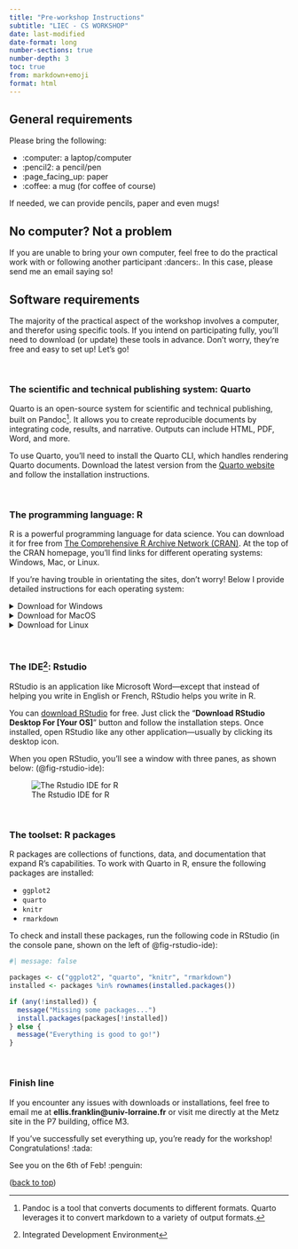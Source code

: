```yaml
---
title: "Pre-workshop Instructions"
subtitle: "LIEC - CS WORKSHOP"
date: last-modified
date-format: long
number-sections: true
number-depth: 3
toc: true
from: markdown+emoji
format: html
---
```


<a id="page-top"></a>

## General requirements

Please bring the following:

- :computer: a laptop/computer 
- :pencil2: a pencil/pen
- :page_facing_up: paper 
- :coffee: a mug (for coffee of course)

If needed, we can provide pencils, paper and even mugs!

::: {.callout-note appearance="default"}

## No computer? Not a problem

If you are unable to bring your own computer, feel free to do the practical work with or following another participant :dancers:. In this case, please send me an email saying so!

:::


## Software requirements

The majority of the practical aspect of the workshop involves a computer, and therefor using specific tools. If you intend on participating fully, you'll need to download (or update) these tools in advance. Don't worry, they're free and easy to set up! Let's go!

<br>

### The scientific and technical publishing system: Quarto

Quarto is an open-source system for scientific and technical publishing, built on Pandoc[^2]. It allows you to create reproducible documents by integrating code, results, and narrative. Outputs can include HTML, PDF, Word, and more.

[^2]: Pandoc is a tool that converts documents to different formats. Quarto leverages it to convert markdown to a variety of output formats.

To use Quarto, you’ll need to install the Quarto CLI, which handles rendering Quarto documents. Download the latest version from the [Quarto website](https://quarto.org/docs/download/index.html) and follow the installation instructions.

<br>

### The programming language: R

R is a powerful programming language for data science. You can download it for free from [The Comprehensive R Archive Network (CRAN)](http://cran.r-project.org/). At the top of the CRAN homepage, you’ll find links for different operating systems: Windows, Mac, or Linux.

If you're having trouble in orientating the sites, don't worry! Below I provide detailed instructions for each operating system:

<details>
  <summary>Download for Windows</summary>
  
To install R on Windows, click the “**Download R for Windows**” link. Then click the “**base**” link. Next, click the first link at the top of the new page. This link should say something like “**Download R-4.4.2 for Windows**”, except the 4.4.2 will be replaced by the most current version of R. The link downloads an installer program, which installs the most up-to-date version of R for Windows. Run this program and step through the installation wizard that appears. The wizard will install R into your program files folders and place a shortcut in your Start menu. Note that you’ll need to have all of the appropriate administration privileges to install new software on your machine.

</details>

<details>
  <summary>Download for MacOS</summary>
  
To install R on a Mac, click the “**Download R for Mac**” link. Next, click on the R-4.4.2 package link (or the package link for the most current release of R). An installer will download to guide you through the installation process, which is very easy. The installer lets you customize your installation, but the defaults will be suitable for most users. I’ve never found a reason to change them. If your computer requires a password before installing new progams, you’ll need it here.

</details>

<details>
  <summary>Download for Linux</summary>
  
R comes preinstalled on many Linux systems, but you’ll want the newest version of R if yours is out of date. The CRAN website provides files to build R from source on Debian, Redhat, SUSE, and Ubuntu systems under the link “**Download R for Linux**.” Click the link and then follow the directory trail to the version of Linux you wish to install on. The exact installation procedure will vary depending on the Linux system you use. CRAN guides the process by grouping each set of source files with documentation or README files that explain how to install on your system.

</details>

<br>

### The IDE[^1]: Rstudio

[^1]: Integrated Development Environment

RStudio is an application like Microsoft Word—except that instead of helping you write in English or French, RStudio helps you write in R.

You can [download RStudio](https://posit.co/download/rstudio-desktop/) for free. Just click the “**Download RStudio Desktop For [Your OS]**” button and follow the  installation steps. Once installed, open RStudio like any other application—usually by clicking its desktop icon.

When you open RStudio, you’ll see a window with three panes, as shown below: (@fig-rstudio-ide):

![The Rstudio IDE for R](images/rstudio-ide-begin.png){#fig-rstudio-ide}

<br>

### The toolset: R packages

R packages are collections of functions, data, and documentation that expand R's capabilities. To work with Quarto in R, ensure the following packages are installed:

-   `ggplot2`
-   `quarto`
-   `knitr`
-   `rmarkdown`

To check and install these packages, run the following code in RStudio (in the console pane, shown on the left of @fig-rstudio-ide):

```r
#| message: false

packages <- c("ggplot2", "quarto", "knitr", "rmarkdown")
installed <- packages %in% rownames(installed.packages())

if (any(!installed)) {
  message("Missing some packages...")
  install.packages(packages[!installed])
} else {
  message("Everything is good to go!")
}

```

<br>

### Finish line

If you encounter any issues with downloads or installations, feel free to email me at **ellis.franklin@univ-lorraine.fr** or visit me directly at the Metz site in the P7 building, office M3.

If you've successfully set everything up, you're ready for the workshop! Congratulations! :tada: 

See you on the 6th of Feb! :penguin: 


<p align="right">

(<a href="#page-top">back to top</a>)

</p>
